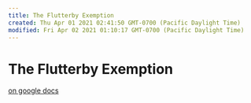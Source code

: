 ```yaml
---
title: The Flutterby Exemption
created: Thu Apr 01 2021 02:41:50 GMT-0700 (Pacific Daylight Time)
modified: Fri Apr 02 2021 01:10:17 GMT-0700 (Pacific Daylight Time)
---
```


# The Flutterby Exemption

[on google docs](https://docs.google.com/open?id=16zD9ZpiMNkFQjSiaTCyGmRVB5mx8dTEjEkZKLIlJ2E0)
